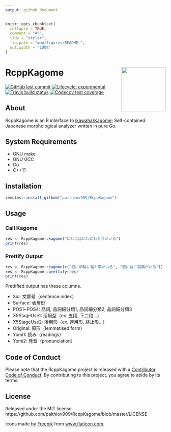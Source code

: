 ```yaml
---
output: github_document
---
```


<!-- README.md is generated from README.Rmd. Please edit that file -->

```r
knitr::opts_chunk$set(
  collapse = TRUE,
  comment = "#>",
  tidy = "styler",
  fig.path = "man/figures/README-",
  out.width = "100%"
)
```

# RcppKagome <a href='https://paithiov909.github.io/RcppKagome'><img src='https://raw.githack.com/paithiov909/RcppKagome/master/man/figures/logo.png' align="right" height="139" /></a>

<!-- badges: start -->
[![GitHub last commit](https://img.shields.io/github/last-commit/paithiov909/RcppKagome)](#)
[![Lifecycle: experimental](https://img.shields.io/badge/lifecycle-experimental-orange.svg)](https://www.tidyverse.org/lifecycle/#experimental)
[![Travis build status](https://travis-ci.org/paithiov909/RcppKagome.svg?branch=master)](https://travis-ci.org/paithiov909/RcppKagome)
[![Codecov test coverage](https://codecov.io/gh/paithiov909/RcppKagome/branch/master/graph/badge.svg)](https://codecov.io/gh/paithiov909/RcppKagome?branch=master)
<!-- badges: end -->

## About

RcppKagome is an R interface to [ikawaha/Kagome](https://github.com/ikawaha/kagome); Self-contained Japanese morphological analyzer written in pure Go.

## System Requirements

- GNU make
- GNU GCC
- Go
- C++11

## Installation

```r
remotes::install_github("paithiov909/RcppKagome")
```

## Usage

### Call Kagome

```r
res <- RcppKagome::kagome("にわにはにわにわとりがいる")
print(res)
```

### Prettify Output

```r
res <- RcppKagome::kagome(c("庭に埴輪に輪と李がいる", "庭には二羽鶏がいる"))
res <- RcppKagome::prettify(res)
print(res)
```

Prettified output has these columns.

- Sid: 文番号（sentence index）
- Surface: 表層形
- POS1~POS4: 品詞, 品詞細分類1, 品詞細分類2, 品詞細分類3
- X5StageUse1: 活用型（ex. 五段, 下二段…）
- X5StageUse2: 活用形（ex. 連用形, 終止形…）
- Original: 原形（lemmatised form）
- Yomi1: 読み（readings）
- Yomi2: 発音（pronunciation）

## Code of Conduct

Please note that the RcppKagome project is released with a [Contributor Code of Conduct](https://paithiov909.github.io/RcppKagome/CODE_OF_CONDUCT.html). By contributing to this project, you agree to abide by its terms.

## License

Released under the MIT license https://github.com/paithiov909/RcppKagome/blob/master/LICENSE

Icons made by [Freepik](http://www.freepik.com/) from [www.flaticon.com](https://www.flaticon.com/).
